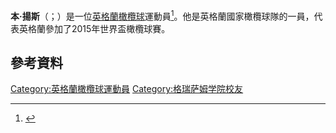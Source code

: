 '''本·揚斯'''（{{lang-en|Ben Youngs}}；{{bd|1989年|9月5日}}）是一位[[英格蘭|英格蘭]][[橄欖球|橄欖球]]運動員<ref name="Youngs brothers prove adaptable while following in their father's footsteps">{{cite news|url=http://www.timesonline.co.uk/tol/sport/rugby_union/article6984077.ece|title=Youngs brothers prove adaptable while following in father's footsteps at Leicester|publisher=Times Online site|date=12 January 2010|accessdate=25 January 2010|location=London|first=David|last=Hands|archive-date=2011-06-04|archive-url=https://web.archive.org/web/20110604160452/http://www.timesonline.co.uk/tol/sport/rugby_union/article6984077.ece|dead-url=no}}</ref>。他是英格蘭國家橄欖球隊的一員，代表英格蘭參加了2015年世界盃橄欖球賽。
==參考資料==
{{Reflist}}
[[Category:英格蘭橄欖球運動員|Category:英格蘭橄欖球運動員]]
[[Category:格瑞萨姆学院校友|Category:格瑞萨姆学院校友]]
